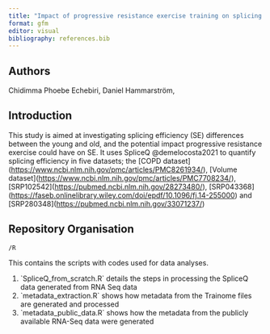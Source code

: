 ```yaml
---
title: "Impact of progressive resistance exercise training on splicing efficiency"
format: gfm
editor: visual
bibliography: references.bib
---
```


## Authors

Chidimma Phoebe Echebiri, Daniel Hammarström,

## Introduction

This study is aimed at investigating splicing efficiency (SE) differences between the young and old, and the potential impact progressive resistance exercise could have on SE. It uses SpliceQ @demelocosta2021 to quantify splicing efficiency in five datasets; the \[COPD dataset\](<https://www.ncbi.nlm.nih.gov/pmc/articles/PMC8261934/>), \[Volume dataset\](<https://www.ncbi.nlm.nih.gov/pmc/articles/PMC7708234/>), \[SRP102542\](<https://pubmed.ncbi.nlm.nih.gov/28273480/>), \[SRP043368\](<https://faseb.onlinelibrary.wiley.com/doi/epdf/10.1096/fj.14-255000>) and \[SRP280348\](<https://pubmed.ncbi.nlm.nih.gov/33071237/>)

## Repository Organisation

`/R`

This contains the scripts with codes used for data analyses.

1.  \`SpliceQ_from_scratch.R\` details the steps in processing the SpliceQ data generated from RNA Seq data
2.  \`metadata_extraction.R\` shows how metadata from the Trainome files are generated and processed
3.  \`metadata_public_data.R\` shows how the metadata from the publicly available RNA-Seq data were generated\
